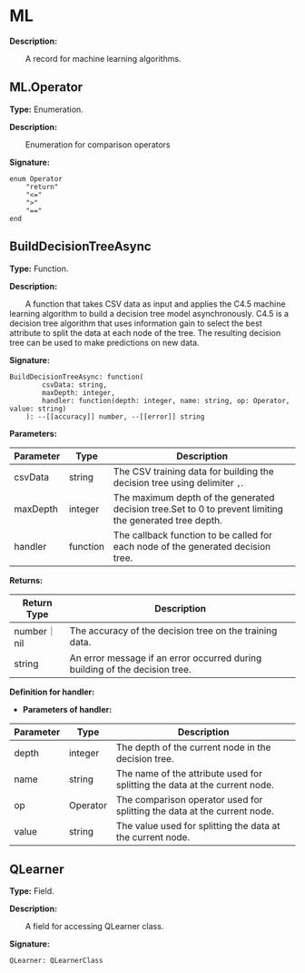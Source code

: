 
# ML

**Description:**

&emsp;&emsp;A record for machine learning algorithms.

## ML.Operator

**Type:** Enumeration.

**Description:**

&emsp;&emsp;Enumeration for comparison operators

**Signature:**
```tl
enum Operator
	"return"
	"<="
	">"
	"=="
end
```

## BuildDecisionTreeAsync

**Type:** Function.

**Description:**

&emsp;&emsp;A function that takes CSV data as input and applies the C4.5 machine learning algorithm to build a decision tree model asynchronously.
C4.5 is a decision tree algorithm that uses information gain to select the best attribute to split the data at each node of the tree. The resulting decision tree can be used to make predictions on new data.

**Signature:**
```tl
BuildDecisionTreeAsync: function(
		csvData: string,
		maxDepth: integer,
		handler: function(depth: integer, name: string, op: Operator, value: string)
	): --[[accuracy]] number, --[[error]] string
```

**Parameters:**

| Parameter | Type | Description |
| --- | --- | --- |
| csvData | string | The CSV training data for building the decision tree using delimiter `,`. |
| maxDepth | integer | The maximum depth of the generated decision tree.Set to 0 to prevent limiting the generated tree depth. |
| handler | function | The callback function to be called for each node of the generated decision tree. |

**Returns:**

| Return Type | Description |
| --- | --- |
| number｜nil | The accuracy of the decision tree on the training data. |
| string | An error message if an error occurred during building of the decision tree. |

**Definition for handler:**


* **Parameters of handler:**

| Parameter | Type | Description |
| --- | --- | --- |
| depth | integer | The depth of the current node in the decision tree. |
| name | string | The name of the attribute used for splitting the data at the current node. |
| op | Operator | The comparison operator used for splitting the data at the current node. |
| value | string | The value used for splitting the data at the current node. |

## QLearner

**Type:** Field.

**Description:**

&emsp;&emsp;A field for accessing QLearner class.

**Signature:**
```tl
QLearner: QLearnerClass
```